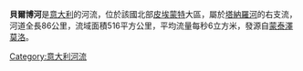 '''貝爾博河'''是[[意大利|意大利]]的河流，位於該國北部[[皮埃蒙特|皮埃蒙特]]大區，屬於[[塔納羅河|塔納羅河]]的右支流，河道全長86公里，流域面積516平方公里，平均流量每秒6立方米，發源自[[蒙泰澤莫洛|蒙泰澤莫洛]]。

{{coord|44|54|N|8|31|E|display=title|region:IT_type:river_source:GNS-enwiki}}

{{Italy-geo-stub}}
[[Category:意大利河流|Category:意大利河流]]